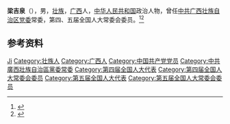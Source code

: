 '''梁吉泉'''（{{bd|1944年|}}），男，[[壮族|壮族]]，[[广西|广西]]人，[[中华人民共和国|中华人民共和国]]政治人物，曾任[[中共广西壮族自治区党委|中共广西壮族自治区党委]]常委，第四、五届全国人大常委会委员。<ref>{{Cite book|title=全国人大常务委员会名录|author=尹中卿主编|publisher=解放军出版社|year=1995|isbn=7506527170|location=北京|pages=}}</ref><ref>{{Cite book|title=中华人民共和国职官志|author=何虎生, 李耀东, 向常福主编|publisher=中国社会出版社|year=2003|isbn=9787800883934|location=北京|pages=}}</ref>

== 参考资料 ==
{{reflist}}

{{中国人物小作品}}

{{Authority control}}
{{DEFAULTSORT:Liang梁}}
[[Category:梁姓|Ji]]
[[Category:壮族人|Category:壮族人]]
[[Category:广西人|Category:广西人]]
[[Category:中国共产党党员|Category:中国共产党党员]]
[[Category:中共廣西壯族自治區黨委常委|Category:中共廣西壯族自治區黨委常委]]
[[Category:第四届全国人大代表|Category:第四届全国人大代表]]
[[Category:第四届全国人大常委会委员|Category:第四届全国人大常委会委员]]
[[Category:第五届全国人大代表|Category:第五届全国人大代表]]
[[Category:第五届全国人大常委会委员|Category:第五届全国人大常委会委员]]